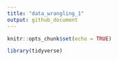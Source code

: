 ```yaml
---
title: "data_wrangling_1"
output: github_document
---
```


```r
knitr::opts_chunk$set(echo = TRUE)

library(tidyverse)
```

